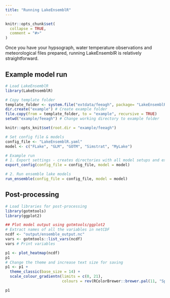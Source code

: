 ```yaml
---
title: "Running LakeEnsemblR"
---
```


```r
knitr::opts_chunk$set(
  collapse = TRUE,
  comment = "#>"
)
```

Once you have your hypsograph, water temperature observations and meteorological
files prepared, running LakeEnsemblR is relatively straightforward.

## Example model run

```r

# Load LakeEnsemblR
library(LakeEnsemblR)

# Copy template folder
template_folder <- system.file("extdata/feeagh", package= "LakeEnsemblR")
dir.create("example") # Create example folder
file.copy(from = template_folder, to = "example", recursive = TRUE)
setwd("example/feeagh") # Change working directory to example folder

```

```r
knitr::opts_knit$set(root.dir = "example/feeagh")
```

```r

# Set config file & models
config_file <- "LakeEnsemblR.yaml"
model <- c("FLake", "GLM", "GOTM", "Simstrat", "MyLake")

# Example run
# 1. Export settings - creates directories with all model setups and exports settings from the LER configuration file
export_config(config_file = config_file, model = model)

# 2. Run ensemble lake models
run_ensemble(config_file = config_file, model = model)
```


## Post-processing

```r

# Load libraries for post-processing
library(gotmtools)
library(ggplot2)

## Plot model output using gotmtools/ggplot2
# Extract names of all the variables in netCDF
ncdf <- "output/ensemble_output.nc"
vars <- gotmtools::list_vars(ncdf)
vars # Print variables

p1 <- plot_heatmap(ncdf)
p1
# Change the theme and increase text size for saving
p1 <- p1 +
  theme_classic(base_size = 14) + 
  scale_colour_gradientn(limits = c(0, 21),
                         colours = rev(RColorBrewer::brewer.pal(11, "Spectral")))

p1

```
